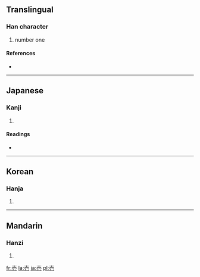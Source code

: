 {{also|搋}}
==Translingual==

===Han character===
{{Han char|rn=33|rad=士|as=04|sn=7|four=|canj=土月心 (GBP)}}

# number one

====References====
* {{Han ref|kx=0243.041|dkj=05647|dj=0483.080|hdz=10428.021|uh=58F1|ud=22769}}

----

==Japanese==

===Kanji===
{{ja-kanji|grade=c|rs=士04}}

# {{defn|Japanese}}

====Readings====
* {{ja-readings|on=[[いち]] (ichi), [[いつ]] (itsu)|kun=[[ひとつ]] (hitotsu)}}

----

==Korean==

===Hanja===
{{ko-hanja|hangeul=일|rv=il|mr=il}}

# {{defn|Korean}}

----

==Mandarin==

===Hanzi===
{{cmn-hanzi|pin=[[yī]] ([[yi1]])|wg=i<sup>1</sup>}}

# {{defn|Mandarin}}

[[fr:壱]]
[[la:壱]]
[[ja:壱]]
[[pl:壱]]